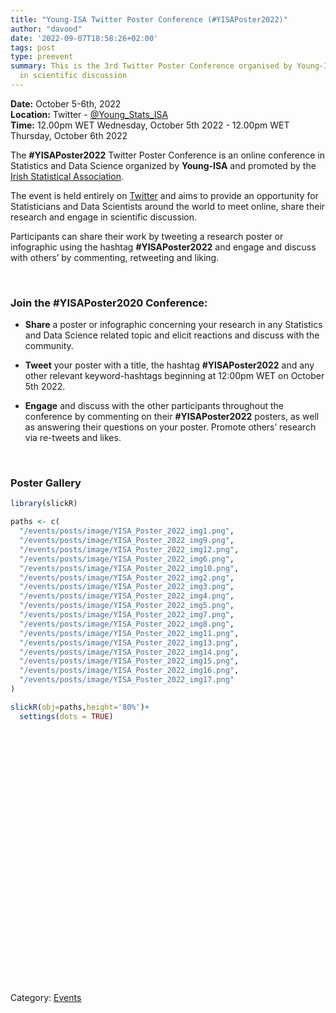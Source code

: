 ```yaml
---
title: "Young-ISA Twitter Poster Conference (#YISAPoster2022)"
author: "davood"
date: '2022-09-07T18:58:26+02:00'
tags: post
type: preevent
summary: This is the 3rd Twitter Poster Conference organised by Young-ISA aims to provide an opportunity for Statisticians and Data Scientists around the world to meet online, share their research and engage
  in scientific discussion
---
```


**Date:** October 5-6th, 2022 <br>
**Location:** Twitter - [\@Young_Stats_ISA](https://twitter.com/Young_Stats_ISA)<br>
**Time:** 12.00pm WET Wednesday, October 5th 2022 - 12.00pm WET Thursday, October 6th 2022 <br>


The **#YISAPoster2022** Twitter Poster Conference is an online conference in Statistics and Data Science organized by **Young-ISA** and promoted by the [Irish Statistical Association](https://istat.ie/).


The event is held entirely on [Twitter](https://twitter.com/Young_Stats_ISA) and aims to provide an opportunity for Statisticians and Data Scientists around the world to meet online, share their research and engage in scientific discussion.

Participants can share their work by tweeting a research poster or infographic using the hashtag **#YISAPoster2022** and engage and discuss with others’ by commenting, retweeting and liking.

<br>

### Join the #YISAPoster2020 Conference:
- **Share** a poster or infographic concerning your research in any Statistics and Data Science related topic and elicit reactions and discuss with the community.

- **Tweet** your poster with a title, the hashtag **#YISAPoster2022** and any other relevant
keyword-hashtags beginning at 12:00pm WET on October 5th 2022.

- **Engage** and discuss with the other participants throughout the conference by commenting on their **#YISAPoster2022** posters, as well as answering their questions on your poster. Promote others’ research via re-tweets and likes.


<br>

### Poster Gallery

```r
library(slickR)

paths <- c(
  "/events/posts/image/YISA_Poster_2022_img1.png",
  "/events/posts/image/YISA_Poster_2022_img9.png",
  "/events/posts/image/YISA_Poster_2022_img12.png",
  "/events/posts/image/YISA_Poster_2022_img6.png",
  "/events/posts/image/YISA_Poster_2022_img10.png",
  "/events/posts/image/YISA_Poster_2022_img2.png",
  "/events/posts/image/YISA_Poster_2022_img3.png",
  "/events/posts/image/YISA_Poster_2022_img4.png",
  "/events/posts/image/YISA_Poster_2022_img5.png",
  "/events/posts/image/YISA_Poster_2022_img7.png",
  "/events/posts/image/YISA_Poster_2022_img8.png",
  "/events/posts/image/YISA_Poster_2022_img11.png",
  "/events/posts/image/YISA_Poster_2022_img13.png",
  "/events/posts/image/YISA_Poster_2022_img14.png",
  "/events/posts/image/YISA_Poster_2022_img15.png",
  "/events/posts/image/YISA_Poster_2022_img16.png",
  "/events/posts/image/YISA_Poster_2022_img17.png"
)

slickR(obj=paths,height='80%')+ 
  settings(dots = TRUE)

```

<br>
<br>
<br>
<br>
<br>
<br>

<br>
<br>
<br>
<br>
<br>
<br>
<br>
<br>
<br>
<br>
<br>
<br>
<br>
<br>
<br>
<br>
<br>



Category: [<u>Events</u>](/events/)